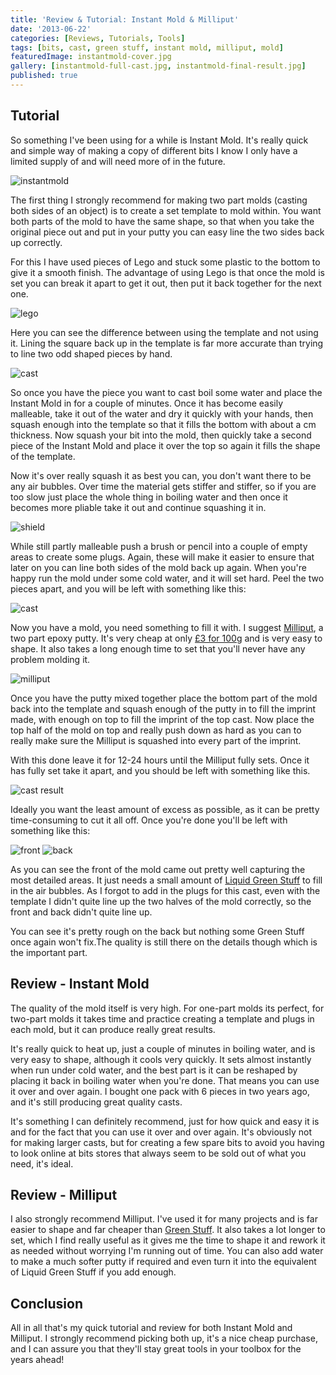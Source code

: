 ```yaml
---
title: 'Review & Tutorial: Instant Mold & Milliput'
date: '2013-06-22'
categories: [Reviews, Tutorials, Tools]
tags: [bits, cast, green stuff, instant mold, milliput, mold]
featuredImage: instantmold-cover.jpg
gallery: [instantmold-full-cast.jpg, instantmold-final-result.jpg]
published: true
---
```


## Tutorial

So something I've been using for a while is Instant Mold. It's really quick and simple way of making a copy of
different bits I know I only have a limited supply of and will need more of in the future.

![instantmold](instantmold.jpg)

The first thing I strongly recommend for making two part molds (casting both sides of an object) is to create a
set template to mold within. You want both parts of the mold to have the same shape, so that when you take the
original piece out and put in your putty you can easy line the two sides back up correctly.

For this I have used pieces of Lego and stuck some plastic to the bottom to give it a smooth finish. The advantage
of using Lego is that once the mold is set you can break it apart to get it out, then put it back together for the
next one.

![lego](instantmold-lego.jpg)

Here you can see the difference between using the template and not using it. Lining the square back up in the
template is far more accurate than trying to line two odd shaped pieces by hand.

![cast](instantmold-cast.jpg)

So once you have the piece you want to cast boil some water and place the Instant Mold in for a couple of minutes.
Once it has become easily malleable, take it out of the water and dry it quickly with your hands, then squash enough
into the template so that it fills the bottom with about a cm thickness. Now squash your bit into the mold, then
quickly take a second piece of the Instant Mold and place it over the top so again it fills the shape of the template.

Now it's over really squash it as best you can, you don't want there to be any air bubbles. Over time the
material gets stiffer and stiffer, so if you are too slow just place the whole thing in boiling water and then
once it becomes more pliable take it out and continue squashing it in.

![shield](instantmold-shield.jpg)

While still partly malleable push a brush or pencil into a couple of empty areas to create some plugs. Again,
these will make it easier to ensure that later on you can line both sides of the mold back up again. When you're
happy run the mold under some cold water, and it will set hard. Peel the two pieces apart, and you will be left with
something like this:

![cast](instantmold-cast-2.jpg)

Now you have a mold, you need something to fill it with. I suggest [Milliput](http://www.milliput.com/), a two
part epoxy putty. It's very cheap at only [£3 for 100g](http://www.amazon.co.uk/dp/B001OBBTMW) and is very easy to
shape. It also takes a long enough time to set that you'll never have any problem molding it.

![milliput](instantmold-milliput.jpg)

Once you have the putty mixed together place the bottom part of the mold back into the template and squash enough of
the putty in to fill the imprint made, with enough on top to fill the imprint of the top cast. Now place the top half
of the mold on top and really push down as hard as you can to really make sure the Milliput is squashed into every
part of the imprint.

With this done leave it for 12-24 hours until the Milliput fully sets. Once it has fully set take it apart, and you
should be left with something like this.

![cast result](instantmold-cast-result.jpg)

Ideally you want the least amount of excess as possible, as it can be pretty time-consuming to cut it all off.
Once you're done you'll be left with something like this:

![front](instantmold-cast-filed.jpg)
![back](instantmold-cast-back-filed.jpg)

As you can see the front of the mold came out pretty well capturing the most detailed areas. It just needs a
small amount of [Liquid Green Stuff](https://www.games-workshop.com/en-GB/Liquid-Green-Stuff-2015) to fill
in the air bubbles. As I forgot to add in the plugs for this cast, even with the template I didn't quite line up the
two halves of the mold correctly, so the front and back didn't quite line up.

You can see it's pretty rough on the back but nothing some Green Stuff once again won't fix.The quality is still there
on the details though which is the important part.

## Review - Instant Mold

The quality of the mold itself is very high. For one-part molds its perfect, for two-part molds it takes time and
practice creating a template and plugs in each mold, but it can produce really great results.

It's really quick to heat up, just a couple of minutes in boiling water, and is very easy to shape, although it cools
very quickly. It sets almost instantly when run under cold water, and the best part is it can be reshaped by placing it
back in boiling water when you're done. That means you can use it over and over again. I bought one pack with 6 pieces
in two years ago, and it's still producing great quality casts.

It's something I can definitely recommend, just for how quick and easy it is and for the fact that you can use it over
and over again. It's obviously not for making larger casts, but for creating a few spare bits to avoid you having to
look online at bits stores that always seem to be sold out of what you need, it's ideal.

## Review - Milliput

I also strongly recommend Milliput. I've used it for many projects and is far easier to shape and far
cheaper than [Green Stuff](https://www.amazon.co.uk/dp/B001AE5ZQO). It also takes a lot longer to set, which
I find really useful as it gives me the time to shape it and rework it as needed without worrying I'm running out of
time. You can also add water to make a much softer putty if required and even turn it into the equivalent of Liquid
Green Stuff if you add enough.

## Conclusion

All in all that's my quick tutorial and review for both Instant Mold and Milliput. I strongly recommend picking both
up, it's a nice cheap purchase, and I can assure you that they'll stay great tools in your toolbox for the years ahead!
